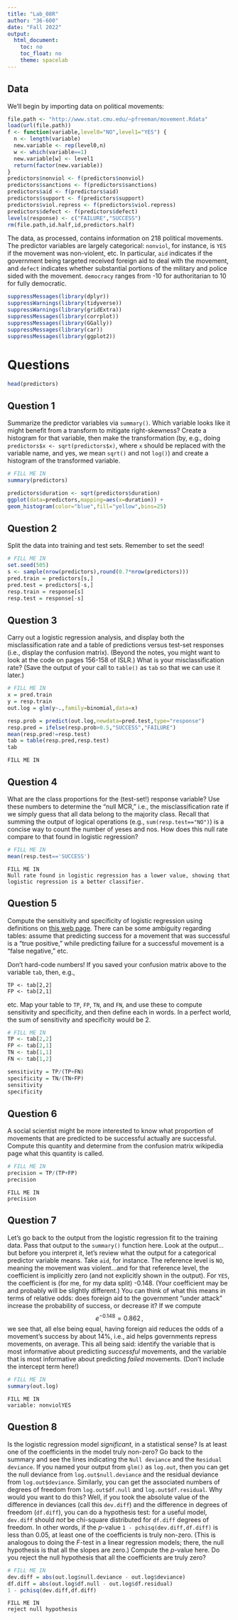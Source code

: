 ---
title: "Lab_08R"
author: "36-600"
date: "Fall 2022"
output: 
  html_document:
    toc: no
    toc_float: no
    theme: spacelab
---

## Data

We'll begin by importing data on political movements:
```{r}
file.path <- "http://www.stat.cmu.edu/~pfreeman/movement.Rdata"
load(url(file.path))
f <- function(variable,level0="NO",level1="YES") {
  n <- length(variable)
  new.variable <- rep(level0,n)
  w <- which(variable==1)
  new.variable[w] <- level1
  return(factor(new.variable))
}
predictors$nonviol <- f(predictors$nonviol)
predictors$sanctions <- f(predictors$sanctions)
predictors$aid <- f(predictors$aid)
predictors$support <- f(predictors$support)
predictors$viol.repress <- f(predictors$viol.repress)
predictors$defect <- f(predictors$defect)
levels(response) <- c("FAILURE","SUCCESS")
rm(file.path,id.half,id,predictors.half)
```
The data, as processed, contains information on 218 political movements. The predictor variables are largely categorical: `nonviol`, for instance, is `YES` if the movement was non-violent, etc. In particular, `aid` indicates if the government being targeted received foreign aid to deal with the movement, and `defect` indicates whether substantial portions of the military and police sided with the movement. `democracy` ranges from -10 for authoritarian to 10 for fully democratic. 

```{r}
suppressMessages(library(dplyr))
suppressWarnings(library(tidyverse))
suppressWarnings(library(gridExtra))
suppressMessages(library(corrplot))
suppressMessages(library(GGally))
suppressMessages(library(car))
suppressMessages(library(ggplot2))
```

# Questions
```{r}
head(predictors)
```

## Question 1

Summarize the predictor variables via `summary()`. Which variable looks like it might benefit from a transform to mitigate right-skewness? Create a histogram for that variable, then make the transformation (by, e.g., doing `predictors$x <- sqrt(predictors$x)`, where `x` should be replaced with the variable name, and yes, we mean `sqrt()` and not `log()`) and create a histogram of the transformed variable.
```{r}
# FILL ME IN
summary(predictors)

predictors$duration <- sqrt(predictors$duration)
ggplot(data=predictors,mapping=aes(x=duration)) +
geom_histogram(color="blue",fill="yellow",bins=25)
```

## Question 2


Split the data into training and test sets. Remember to set the seed!
```{r}
# FILL ME IN
set.seed(505)
s <- sample(nrow(predictors),round(0.7*nrow(predictors)))
pred.train = predictors[s,]
pred.test = predictors[-s,]
resp.train = response[s]
resp.test = response[-s]
```

## Question 3

Carry out a logistic regression analysis, and display both the misclassification rate and a table of predictions versus test-set responses (i.e., display the confusion matrix). (Beyond the notes, you might want to look at the code on pages 156-158 of ISLR.) What is your misclassification rate? (Save the output of your call to `table()` as `tab` so that we can use it later.)
```{r}
# FILL ME IN
x = pred.train
y = resp.train
out.log = glm(y~.,family=binomial,data=x)

resp.prob = predict(out.log,newdata=pred.test,type="response") 
resp.pred = ifelse(resp.prob>0.5,"SUCCESS","FAILURE")
mean(resp.pred!=resp.test) 
tab = table(resp.pred,resp.test)
tab
```
```
FILL ME IN
```

## Question 4

What are the class proportions for the (test-set!) response variable? Use these numbers to determine the "null MCR," i.e., the misclassification rate if we simply guess that all data belong to the majority class. Recall that summing the output of logical operations (e.g., `sum(resp.test=="NO")`) is a concise way to count the number of yeses and nos. How does this null rate compare to that found in logistic regression?
```{r}
# FILL ME IN
mean(resp.test=='SUCCESS')
```
```
FILL ME IN
Null rate found in logistic regression has a lower value, showing that logistic regression is a better classifier.
```

## Question 5

Compute the sensitivity and specificity of logistic regression using definitions on [this web page](https://en.wikipedia.org/wiki/Confusion_matrix). There can be some ambiguity regarding tables: assume that predicting success for a movement that was successful is a "true positive," while predicting failure for a successful movement is a "false negative," etc.

Don't hard-code numbers! If you saved your confusion matrix above to the variable `tab`, then, e.g.,
```
TP <- tab[2,2]
FP <- tab[2,1]
```
etc. Map your table to `TP`, `FP`, `TN`, and `FN`, and use these to compute sensitivity and specificity, and then define each in words. In a perfect world, the sum of sensitivity and specificity would be 2.
```{r}
# FILL ME IN
TP <- tab[2,2]
FP <- tab[2,1]
TN <- tab[1,1]
FN <- tab[1,2]

sensitivity = TP/(TP+FN)
specificity = TN/(TN+FP)
sensitivity
specificity
```

## Question 6

A social scientist might be more interested to know what proportion of movements that are predicted to be successful actually are successful. Compute this quantity and determine from the confusion matrix wikipedia page what this quantity is called.
```{r}
# FILL ME IN
precision = TP/(TP+FP)
precision
```
```
FILL ME IN
precision
```

## Question 7

Let's go back to the output from the logistic regression fit to the training data. Pass that output to the `summary()` function here. Look at the output...but before you interpret it, let's review what the output for a categorical predictor variable means. Take `aid`, for instance. The reference level is `NO`, meaning the movement was violent...and for that reference level, the coefficient is implicitly zero (and not explicitly shown in the output). For `YES`, the coefficient is (for me, for my data split) -0.148. (Your coefficient may be and probably will be slightly different.) You can think of what this means in terms of relative odds: does foreign aid to the government "under attack" increase the probability of success, or decrease it? If we compute
$$
e^{-0.148} = 0.862 \,,
$$
we see that, all else being equal, having foreign aid reduces the odds of a movement's success by about 14%, i.e., aid helps governments repress movements, on average. This all being said: identify the variable that is most informative about predicting *successful* movements, and the variable that is most informative about predicting *failed* movements. (Don't include the intercept term here!)
```{r}
# FILL ME IN
summary(out.log)
```
```
FILL ME IN
variable: nonviolYES 
```

## Question 8

Is the logistic regression model *significant*, in a statistical sense? Is at least one of the coefficients in the model truly non-zero? Go back to the summary and see the lines indicating the `Null deviance` and the `Residual deviance`. If you named your output from `glm()` as `log.out`, then you can get the null deviance from `log.out$null.deviance` and the residual deviance from `log.out$deviance`. Similarly, you can get the associated numbers of degrees of freedom from `log.out$df.null` and `log.out$df.residual`. Why would you want to do this? Well, if you took the absolute value of the difference in deviances (call this `dev.diff`) and the difference in degrees of freedom (`df.diff`), you can do a hypothesis test: for a useful model, `dev.diff` should *not* be chi-square distributed for `df.diff` degrees of freedom. In other words, if the $p$-value `1 - pchisq(dev.diff,df.diff)` is less than 0.05, at least one of the coefficients is truly non-zero. (This is analogous to doing the $F$-test in a linear regression models; there, the null hypothesis is that all the slopes are zero.) Compute the $p$-value here. Do you reject the null hypothesis that all the coefficients are truly zero?
```{r}
# FILL ME IN
dev.diff = abs(out.log$null.deviance - out.log$deviance)
df.diff = abs(out.log$df.null - out.log$df.residual)
1 - pchisq(dev.diff,df.diff)
```
```
FILL ME IN
reject null hypothesis
```
